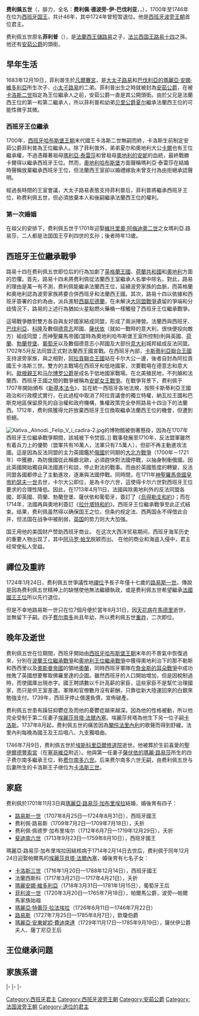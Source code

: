 {{NoteTA
|G1=人名
}}
{{Infobox royalty
| name         = 费利佩五世<br>{{lang|es|Felipe V}}
| image        = File:Felipe V de España.jpg
| image_size   = 250px
| caption      = {{le|让·朗克|Jean Ranc}}所作画像，1723年
| succession   = [[西班牙君主列表|西班牙國王]]
| reign        = 1700年11月1日-1724年1月15日（{{age in years and days|1700|11|1|1724|1|15|age=no}}）
| reign-type   = 第一次在位
| predecessor  = [[卡洛斯二世_(西班牙)|卡洛斯二世]]
| successor    = [[路易斯一世_(西班牙)|路易斯一世]]
| reign1       = 1724年9月6日-1746年7月9日（{{age in years and days|1724|9|6|1746|7|9|age=no}}）
| reign-type1  = 第二次在位
| predecessor1 = [[路易斯一世_(西班牙)|路易斯一世]]
| successor1   = [[斐迪南六世|斐迪南六世]]
| succession2  = [[那不勒斯君主列表|那不勒斯國王]]
| reign2       = 1700年11月1日-1713年4月11日（{{age in years and days|1700|11|1|1713|4|11|age=no}}）
| predecessor2 = [[卡洛斯二世_(西班牙)|卡洛五世]]
| successor2   = [[查理六世_(神聖羅馬帝國)|卡洛六世]]
| succession3  = [[西西里君主列表|西西里國王]]
| reign3       = 1700年11月1日-1713年9月22日（{{age in years and days|1700|11|1|1713|9|22|age=no}}）
| predecessor3 = [[卡洛斯二世_(西班牙)|卡洛三世]]
| successor3   = [[維托里奧·阿梅迪奧二世|維托里奧·阿梅迪奧]]
| succession4  = [[撒丁統治者列表|薩丁尼亞國王]]
| reign4       = 1700年11月1日-1714年3月7日（{{age in years and days|1700|11|1|1714|3|7|age=no}}）<ref>[[拉什塔特合約|拉什塔特合約]]簽訂日期</ref>
| predecessor4 = [[卡洛斯二世_(西班牙)|卡洛二世]]
| successor4   = [[查理六世_(神聖羅馬帝國)|卡洛三世]]
| spouse       = {{marriage|[[瑪麗亞·路易莎·加布里埃拉|瑪麗亞·路易莎·加布里埃拉]]|1701|1714|end=妻逝}}<br>{{marriage|[[埃丽莎贝塔·法尔内塞|埃丽莎贝塔·法尔内塞]]|1714}}
| issue        = {{plainlist|
* 西班牙國王[[路易斯一世_(西班牙)|路易斯一世]]
* 西班牙國王[[斐迪南六世|斐迪南六世]]
* 西班牙國王[[卡洛斯三世_(西班牙)|卡洛斯三世]]
* 帕爾馬公爵[[菲利波一世_(帕尔马)|菲利波一世]]
* 葡萄牙王后[[瑪麗安娜·維多利亞_(西班牙)|玛丽安娜·维多利亚]]
* 法國太子妃[[瑪麗亞·特蕾莎·拉法埃拉_(西班牙)|瑪麗亞·特蕾莎]]
* 钦琼伯爵[[路易斯·德·波旁-法爾內塞|路易斯]]
* 薩丁尼亞王后[[瑪麗亞·安東妮婭·費迪南達|瑪麗亞·安東妮亞]]}}
| house        = [[西班牙波旁王朝|西班牙波旁王朝]]
| father       = [[法兰西的路易_(1661-1711)|法国王太子路易]]
| mother       = [[巴伐利亚的玛丽亚·安娜|巴伐利亚的玛丽亚·安娜]]
| birth_date   = 1683年12月19日
| birth_place  = {{flag|Kingdom of France}}[[凡尔赛宫|凡尔赛宫]]
| death_date   = {{death date and age|1746|7|9|1683|12|19|df=y}}
| death_place  = {{flag|Spain}}[[马德里|马德里]]
| burial_place = [[圣伊尔德丰索宫|圣伊尔德丰索宫]]
| signature    = Signature of Philippe of France, Duke of Anjou (future King of Spain) in 1695.png
| religion     = [[天主教会|罗马天主教]]
}}

'''费利佩五世'''（{{lang-es|'''Felipe V'''}}，腓力，全名：'''费利佩·德波旁-伊-巴伐利亚'''，{{lang|es|'''Felipe de Borbón y Bavaria'''}}，{{bd|1683年|12月19日|1746年|7月9日|catIdx=F}}），1700年至1746年在位为[[西班牙君主|西班牙国王]]，共计46年，其中1724年曾短暂退位。他是[[西班牙波旁王朝|西班牙波旁王朝]]首位君主。

费利佩五世原名'''菲利普'''（{{lang-fr|'''Philippe'''}}），是[[法国王太子|法蘭西王儲]][[法兰西的路易_(1661-1711)|路易]]之子，[[法国君主列表|法兰西国王]][[路易十四|路易十四]]之孫。他还有[[安茹公爵|安茹公爵]]的頭銜。

== 早年生活 ==
1683年12月19日，菲利普生於[[凡爾賽宮|凡爾賽宮]]，是[[法兰西的路易_(1661-1711)|大太子路易]]和[[巴伐利亞的瑪麗亞·安娜·維多利亞|巴伐利亞的瑪麗亞·安娜·維多利亞]]所生次子、[[法兰西的路易_(1682-1712)|小太子路易]]的二弟。菲利普出生之時就被封為[[安茹公爵|安茹公爵]]，在被[[卡洛斯二世_(西班牙)|卡洛斯二世]]指定為王位繼承人之前，安茹公爵一直是其公開頭銜。由於父兄是法蘭西王位的第一和第二繼承人，所以菲利普和幼弟[[贝里公爵|贝里公爵]][[查理_(貝里公爵)|夏尔]]繼承法蘭西王位的可能性微乎其微。

=== 西班牙王位繼承 ===
1700年，[[西班牙哈布斯堡王朝|西班牙哈布斯堡王朝]]末代國王卡洛斯二世無嗣而終，卡洛斯生前制定安茹公爵菲利普為王位繼承人。除了菲利普外，弟弟夏尔和奧地利大公[[查理六世_(神圣罗马帝国)|卡爾]]也有王位繼承權，不過憑藉著祖母[[西班牙的玛丽·特蕾莎|瑪利亞·泰雷莎]]和曾祖母[[奧地利的安妮|奧地利的安妮]]的血統，最終戰勝卡爾得以繼承西班牙王位。然而，[[奧地利哈布斯堡王朝|奧地利哈布斯堡]]方面聲稱瑪利亞·泰雷莎在結婚時聲稱放棄繼承西班牙王位，但法蘭西王室卻以婚禮嫁妝未曾支付為由拒絕承認聲明。

經過長時間的王室會議，大太子路易表態支持菲利普后，菲利普將繼承西班牙王位，称费利佩五世，但必須放棄本人和後嗣繼承法蘭西王位的權利。

=== 第一次婚姻 ===
在祖父的安排下，费利佩五世于1701年迎娶{{tsl|en|List of rulers of Savoy|薩伏伊公爵}}[[維托里奧·阿梅迪奧二世|維托里奧·阿梅迪奧二世]]之女瑪利亞.路易莎，二人都是法国国王亨利四世的玄孙；後者時年13歲。

== 西班牙王位繼承戰爭 ==
路易十四在费利佩五世即位后的行為加劇了[[英格蘭王國|英格蘭王國]]、[[荷蘭共和國|荷蘭共和國]]和[[奧地利哈布斯堡王朝|奧地利]]方面的恐懼。首先，路易十四未將费利佩從法蘭西王室繼承人名單中除名，對此，路易的理由是萬一有不測，费利佩能繼承法蘭西王位，延續波旁家族的血脈，而英格蘭和奧地利認為波旁家族將要合併西班牙和法蘭西王國。其次，路易十四以依據和西班牙簽署的合約為由，派兵進駐[[西屬尼德蘭|西屬尼德蘭]]，在未解決[[大同盟戰爭|大同盟戰爭]]遺留的爭端和分歧情況下，路易的上述行為猶如火星點燃火藥桶一樣觸發了西班牙王位繼承戰爭。

這場戰爭敵對雙方各自與友好國家結成同盟，形成了兩派陣營。法蘭西與西班牙、[[巴伐利亞|巴伐利亞]]、[[科隆|科隆]]及數個[[德意志|德意志]]邦國、[[薩伏依|薩伏依]]（就如一戰時的意大利，很快便投向敵方）組成同盟；而神聖羅馬帝國(當時為奧地利哈布斯堡王室所控制)則與英國、[[荷蘭|荷蘭]]、[[勃蘭登堡|勃蘭登堡]]、[[葡萄牙|葡萄牙]]以及數個德意志小邦國及大部份[[意大利|意大利]]城邦組成反法同盟。1702年5月反法同盟正式對法蘭西王國宣戰。在西班牙內部，[[卡斯蒂利亞王權|卡斯蒂利亞聯合王國]]支持波旁家族，與之相對，[[阿拉贡王权|阿拉貢聯合王國]]站在卡尔大公一邊，後者自封為阿拉貢國王卡洛斯三世。雙方的主戰場在西班牙和低地國家，次要戰場在德意志和意大利。[[歐根親王|歐根親王]]和[[约翰·丘吉尔，第一代马尔博罗公爵|马尔博罗公爵]]是成名于低地國家戰場。在北美殖民地，不列顛和法蘭西、西班牙王國之間的戰爭被稱為[[安妮女王戰爭|安妮女王戰爭]]。在戰爭背景下，费利佩于1707年開始頒布《[[新基本法令|新基本法令]]》，旨在統一西班牙各地法規，按照卡斯蒂利亞王國政治和行政模式實行，在此過程中取消了阿拉貢議會的獨立特權，納瓦拉王國和巴斯克地區保留原先的自治權和政府機構，集權政策完全參照路易十四治下的法蘭西。1712年，费利佩獲得允許放棄西班牙王位換取繼承法蘭西王位的機會，但遭到拒絕。

[[File:Xàtiva._Almodí._Felip_V_i_cadira-2.jpg|thumb]]的博物館被倒著懸掛，因為在1707年西班牙王位繼承戰爭期間，該城被下令焚毀。]]
戰事發展至1710年，反法盟軍雖然有着兵力上的優勢（盟軍共有16萬人，法軍只有7.5萬人），但卻不再主動進攻法國。這是因為反法同盟的主力英國鑑於[[俄國|俄國]]於同期的[[大北方戰爭|大北方戰爭]]（1700年－1721年）中獲勝，為防俄國從此稱霸北歐，必須趕快對法國停戰，以抽身制衡俄國。因此英國開始獨自與法國進行和談，停止對法的戰事。而由於英國態度的轉變，反法同盟各國都停止了主動進攻，逐漸與法國停戰。同時間，在1711年[[神聖羅馬帝國皇帝|神聖羅馬帝國皇帝]][[約瑟夫一世_(神聖羅馬帝國)|約瑟夫一世]]去世，卡尔大公即位，是為卡尔六世，這使得卡尔六世對西班牙王位要求的合理性降低。因此，在1713年4月11日，法國與除奧地利外的反法同盟各國，即英國、荷蘭、勃蘭登堡、薩伏依和葡萄牙，簽訂了《[[烏得勒支和約|烏得勒支和約]]》；而在1714年，法國再與奧地利簽訂《[[拉什塔特和約|拉什塔特和約]]》。{{Fact|而西班牙方面，則於1713年7月，與英國簽訂《[[英西條約|英西條約]]》及《[[西班牙-薩伏依條約|西班牙-薩伏依條約]]》；1714年6月，與荷蘭簽訂《[[西荷條約|西荷條約]]》；1715年2月，與[[葡萄牙|葡萄牙]]簽訂《[[西葡條約|西葡條約]]》。|time=2019-04-23T09:43:11+00:00}}西班牙王位繼承戰爭至此正式結束。结果，费利佩虽然得以确保国王之位，但条约规定法、西两国永不得借此合并，但法国在战争中被削弱，[[英国|英国]]的势力则大大加强。

国王用他的美国财产赞助西班牙商业。 在这次大西洋贸易期间，西班牙海军历史的重要人物出现了，其中[[阿马罗·帕戈|阿马罗·帕戈]]脱颖而出。 在他的商业和海盗入侵中，君主经常使私人受益。

== 禪位及重祚 ==
1724年1月24日，费利佩五世爭議性地[[禅让制|禪位]]予長子年僅十七歲的[[路易斯一世_(西班牙)|路易斯一世]]。傳說是因為费利佩五世精神上的缺憾使他無法繼續執政，或是费利佩五世希望繼承[[法国君主列表|法國國王]][[王位|王位]]所以先行退位。

但是不幸地路易斯一世只在位7個月便於當年8月31日，因[[天花|天花病]]在[[馬德里|馬德里]]逝世，並無留下子嗣。四子[[费尔南多六世|费尔南多]]尚且年幼，所以费利佩五世[[重祚|重祚]]，二次即位。

== 晚年及逝世 ==
费利佩五世在位期間，西班牙開始由[[西班牙哈布斯堡王朝|西班牙哈布斯堡王朝]]末年的不景氣中恢復過來，分別在[[波蘭王位繼承戰爭|波蘭王位繼承戰爭]]和[[奧地利王位繼承戰爭|奧地利王位繼承戰爭]]中獲得奧地利治下的那不勒斯和西西里以及[[奧斯曼帝國|奧斯曼帝國]]的領地[[奧蘭_(阿爾及利亞)|奧蘭]]，同時西班牙軍隊在[[詹金斯的耳朵戰爭|詹金斯的耳朵戰爭]]中成功挫敗了英國想要奪取佛羅里達的企圖。雖然西班牙的人口開始增加，但是因稅制過時，而使國庫出現赤字。國王聘請數以千計高薪的家臣，這些家臣不是幫忙治理國家，而只是供王室差遣。軍隊和官僚數月沒有薪酬，只靠從新大陸運回來的白銀來勉強支付。1739年，西班牙停止償還負債，宣佈破產。

费利佩五世患有躁狂抑鬱症及而他的憂鬱症越來越深。因為他的性格被動，所以他完全受制于第二任妻子[[埃麗莎貝塔·法爾內塞|埃麗莎貝塔·法爾內塞]]。埃麗莎貝塔為他生下另一位子嗣[[卡洛斯三世_(西班牙)|卡洛斯]]。1737年8月起，费利佩五世的痛苦因為[[閹伶|閹伶]][[法里內利|法里內利]]的歌聲而得到舒緩。法里內利每晚為國王及王后唱八、九支獨唱曲。

1746年7月9日，费利佩五世於[[埃斯科里亞爾修道院|埃斯科里亞爾修道院]]逝世。他被葬於生前喜愛的[[聖伊爾德豐索宮|聖伊爾德豐索宮]]（在[[塞哥維亞|塞哥維亞]]附近）。他與第一任妻子[[薩伏依的瑪麗·路易莎|薩伏依的瑪麗·路易莎]]所生的四子费尔南多繼承王位，称[[费尔南多六世|费尔南多六世]]。后来费尔南多六世无嗣，由费利佩五世与后妻所生的卡洛斯王子继位为[[卡洛斯三世_(西班牙)|卡洛斯三世]]。

== 家庭 ==
费利佩於1701年11月3日與[[瑪麗亞·路易莎·加布里埃拉|瑪麗亞·路易莎·加布里埃拉]]結婚，婚後育有四子：
* [[路易斯一世_(西班牙)|路易斯一世]]（1707年8月25日—1724年8月31日），西班牙國王
* 费利佩·路易斯（1709年7月2日—1709年7月18日），夭折
* 费利佩·佩德罗·加布里埃尔（1712年6月7日—1719年12月29日），夭折
* [[斐迪南六世|斐迪南六世]]（1713年9月23日—1759年8月10日），西班牙國王
瑪麗亞·路易莎·加布里埃拉因結核病于1714年2月14日去世后，费利佩于同年12月24日迎娶帕爾馬的[[埃麗莎貝塔·法爾內塞|埃麗莎貝塔·法爾內塞]]，婚後育有七名子女：
* [[卡洛斯三世_(西班牙)|卡洛斯三世]]（1716年1月20日—1788年12月14日），西班牙國王
* 法蘭西斯科（1717年3月21日—1717年4月21日），夭折
* [[瑪麗安娜·維多利亞_(西班牙)|瑪麗安娜·維多利亞]]（1718年3月31日—1781年1月15日），葡萄牙王后
* [[菲利波一世_(帕爾馬公爵)|菲利波一世]]（1720年3月20日—1765年7月18日），帕爾馬公爵，波旁—帕爾馬家族始祖
* [[瑪麗亞·特蕾莎·拉法埃拉_(西班牙)|瑪麗亞·特蕾莎·拉法埃拉]]（1726年6月11日—1746年7月22日）
* [[路易斯·德·波旁-法爾內塞|路易斯]]（1727年7月25日—1785年8月7日），欽瓊伯爵
* [[瑪麗亞·安東妮婭·費迪南達|瑪麗亞·安東妮婭·費迪南達]]（1729年11月17日—1785年9月19日），薩伏伊公爵夫人、薩丁尼亞王后

== 王位继承问题 ==
{{卡洛斯二世家系圖}}

== 家族系谱 ==
<center>
{{ahnentafel-compact5
|style=font-size: 100%; line-height: 130%
|border=1
|boxstyle=padding-top: 0; padding-bottom: 0;
|boxstyle_1=background-color: #fcc;
|boxstyle_2=background-color: #fb9;
|boxstyle_3=background-color: #ffc;
|boxstyle_4=background-color: #bfc;
|boxstyle_5=background-color: #9fe;
|1= '''腓力五世'''
|2= [[法兰西的路易_(1661-1711)|大太子路易]]
|3= [[巴伐利亞的瑪麗亞·安娜·維多利亞|瑪麗亞·安娜·維多利亞]]
|4= [[路易十四|路易十四]]
|5= [[西班牙的玛丽-泰蕾兹|玛利亚·泰雷莎]]
|6= [[斐迪南·馬利亞_(巴伐利亞選侯)|斐迪南·馬利亞]]
|7= {{tsl|en|Princess Henriette Adelaide of Savoy|亨利艾特·阿德萊德}}
|8= [[路易十三|路易十三]]
|9= [[奧地利的安妮|安妮]]
|10= [[腓力四世_(西班牙)|菲利普四世]]
|11= [[伊麗莎白|伊麗莎白]]
|12= {{tsl|en|Maximilian I, Elector of Bavaria|馬克西米利安一世}}
|13= {{tsl|en|Archduchess Maria Anna of Austria (1610–1665)|瑪利亞·安娜}}
|14= {{tsl|en|Victor Amadeus I, Duke of Savoy|維克多·阿瑪迪斯一世}}
|15= {{tsl|en|Christine Marie of France|克里斯汀·瑪麗}}
|16= [[亨利四世_(法兰西)|亨利四世]]
|17= [[玛丽·德·美第奇|玛丽·德·美第奇]]
|18= [[腓力三世_(西班牙)|菲利普三世]]
|19= [[瑪格麗特|瑪格麗特]]
|20= [[腓力三世_(西班牙)|菲利普三世]]
|21= [[瑪格麗特|瑪格麗特]]
|22= [[亨利四世_(法兰西)|亨利四世]]
|23= [[玛丽·德·美第奇|玛丽·德·美第奇]]
|24= [[威廉五世|威廉五世]]
|25= {{tsl|en|Renata of Lorraine|雷娜塔}}
|26= [[斐迪南二世_(神圣罗马帝国)|斐迪南二世]]
|27= {{tsl|en|Maria Anna of Bavaria (1574–1616)|瑪利亞·安娜}}
|28= [[卡洛·埃马努埃莱一世|卡洛·埃马努埃莱一世]]
|29= {{tsl|en|Infanta Catherine Michelle of Spain|卡达莉娜·米卡厄娜}}
|30= [[亨利四世_(法兰西)|亨利四世]]
|31= [[玛丽·德·美第奇|玛丽·德·美第奇]]
}}</center>

{{S-start}}
{{S-hou|[[西班牙波旁王朝|西班牙波旁王朝]]|1683年|12月19日|1746年|7月9日|[[卡佩王朝|卡佩王朝]]}}
{{s-reg}}
{{S-bef|rows=4|before=[[卡洛斯二世_(西班牙)|卡洛斯二世]]}}
{{S-ttl|title=[[那不勒斯君主列表|那不勒斯國王]] 及 [[撒丁統治者列表|撒丁尼亞國王]]；<br />[[布拉班特公爵|布拉班特公爵]]<br />[[巴塞隆納伯爵|巴塞隆納伯爵]]，{{tsl|en|Duke of Limburg|林堡公爵}}，<br /> {{tsl|en|Duke of Lothier|洛捷公爵}} 及 [[米蘭公爵|米蘭公爵]]；<br />[[法蘭德斯伯爵|法蘭德斯伯爵]] 及 [[埃諾伯爵|埃諾伯爵]]|years=1700年–1713年}}
{{S-aft|after=[[查理六世_(神聖羅馬帝國)|查理六世]]}}
|-
{{S-ttl|title=[[盧森堡統治者列表|盧森堡公爵]]<br>[[納慕爾伯爵|納慕爾伯爵]]|years=1700年–1712年}}
{{S-aft|after=[[馬克西米利安二世·埃曼努爾|馬克西米利安二世·埃曼努爾]]}}
|-
{{S-ttl|title=[[西西里君主列表|西西里國王]]|years=1700年–1713年}}
{{S-aft|after=[[維托里奧·阿梅迪奧二世|維托里奧·阿梅迪奧二世]]}}
|-
{{S-ttl|title=[[西班牙國王|西班牙國王]]|years=1700年11月1日 – 1724年1月15日}}
{{S-aft|after=[[路易斯一世_(西班牙)|路易斯一世]]}}
{{S-bef|before=[[路易斯一世_(西班牙)|路易斯一世]]}}
{{S-ttl|title=[[西班牙國王|西班牙國王]]|years=1724年9月6日 – 1746年7月9日}}
{{s-aft|after=[[费尔南多六世|费尔南多六世]]}}
{{S-roy|fr}}
{{S-bef|before=[[路易，大王太子|路易王儲]]}}
{{S-ttl|title=[[安茹公爵|安茹公爵]]|years=1724年9月6日 – 1746年7月9日}}
{{s-aft|after=[[路易十五|路易十五]]}}
{{S-end}}
{{西班牙君主}}
{{那不勒斯王国国王}}
{{佛兰德伯爵}}
{{Authority control}}

{{DEFAULTSORT:Felipe V}}
[[Category:西班牙君主|Category:西班牙君主]]
[[Category:西班牙波旁王朝|Category:西班牙波旁王朝]]
[[Category:安茹公爵|Category:安茹公爵]]
[[Category:法国波旁王朝|Category:法国波旁王朝]]
[[Category:退位的君主|Category:退位的君主]]